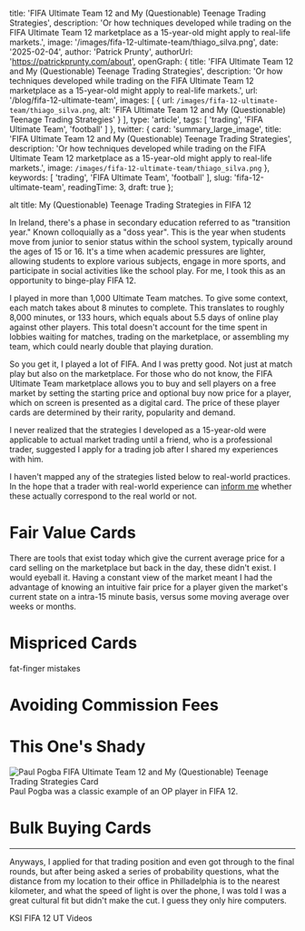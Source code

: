
  title: 'FIFA Ultimate Team 12 and My (Questionable) Teenage Trading Strategies',
  description: 'Or how techniques developed while trading on the FIFA Ultimate Team 12 marketplace as a 15-year-old might apply to real-life markets.',
  image: '/images/fifa-12-ultimate-team/thiago_silva.png',
  date: '2025-02-04',
  author: 'Patrick Prunty',
  authorUrl: 'https://patrickprunty.com/about',
  openGraph: {
    title: 'FIFA Ultimate Team 12 and My (Questionable) Teenage Trading Strategies',
    description: 'Or how techniques developed while trading on the FIFA Ultimate Team 12 marketplace as a 15-year-old might apply to real-life markets.',
    url: '/blog/fifa-12-ultimate-team',
    images: [
      {
        url: `/images/fifa-12-ultimate-team/thiago_silva.png`,
        alt: 'FIFA Ultimate Team 12 and My (Questionable) Teenage Trading Strategies'
      }
    ],
    type: 'article',
    tags: [
      'trading',
      'FIFA Ultimate Team',
      'football'
    ]
  },
  twitter: {
    card: 'summary_large_image',
    title: 'FIFA Ultimate Team 12 and My (Questionable) Teenage Trading Strategies',
    description: 'Or how techniques developed while trading on the FIFA Ultimate Team 12 marketplace as a 15-year-old might apply to real-life markets.',
    image: `/images/fifa-12-ultimate-team/thiago_silva.png`
  },
  keywords: [
    'trading',
    'FIFA Ultimate Team',
    'football'
  ],
  slug: 'fifa-12-ultimate-team',
  readingTime: 3,
  draft: true
};

alt title: My (Questionable) Teenage Trading Strategies in FIFA 12

In Ireland, there's a phase in secondary education referred to as "transition year." Known colloquially as a "doss year".
This is the year when students move from junior to senior status within the school system, typically around the ages of 15 or 16. 
It's a time when academic pressures are lighter, allowing students to explore various subjects, engage in more sports, and 
participate in social activities like the school play. For me, I took this as an opportunity to binge-play 
FIFA 12. 

I played in more than 1,000 Ultimate Team matches. To give some context, each match takes about 8 minutes to complete. This translates to roughly 8,000 minutes, or 133 hours, which equals about 5.5 days of online play against other players. 
This total doesn't account for the time spent in lobbies waiting for matches, trading on the marketplace, or assembling my team, which could nearly double that playing duration.

So you get it, I played a lot of FIFA. And I was pretty good. Not just at match play but also on the marketplace. For those who do not know, 
the FIFA Ultimate Team marketplace allows you to buy and sell players on a free market by setting the starting price and optional buy now price for a 
player, which on screen is presented as a digital card. The price of these player cards are determined by their rarity, popularity and demand.

I never realized that the strategies I developed as a 15-year-old were applicable to actual market trading until a friend, who is a professional trader, suggested
I apply for a trading job after I shared my experiences with him.

I haven't mapped any of the strategies listed below to real-world practices. In the hope that a trader with real-world experience can [inform me](mailto:patrick.prunty@business.com) whether these actually
correspond to the real world or not.

# Fair Value Cards

There are tools that exist today which give the current average price for a card selling on the marketplace but back in the day, these didn't exist. I would eyeball it. Having 
a constant view of the market meant I had the advantage of knowing an intuitive fair price for a player given the market's current state on a intra-15 minute basis, versus some moving 
average over weeks or months. 

# Mispriced Cards

fat-finger mistakes

# Avoiding Commission Fees 

# This One's Shady 

<div className="justify-center flex">
<Image
src="/images/fifa-12-ultimate-team/pogba.png"
alt="Paul Pogba FIFA Ultimate Team 12 and My (Questionable) Teenage Trading Strategies Card"
className="bg-gray-100 block"
width={200}
height={200}
priority
/>
</div>
<Caption>Paul Pogba was a classic example of an OP player in FIFA 12.</Caption>

# Bulk Buying Cards

***

Anyways, I applied for that trading position and even got through to the final rounds, but after being asked a series
of probability questions, what the distance from my location to their office in Philladelphia is to the nearest kilometer,
and what the speed of light is over the phone, I was told I was a great cultural fit but didn't make the cut. I guess they 
only hire computers.

KSI FIFA 12 UT Videos
